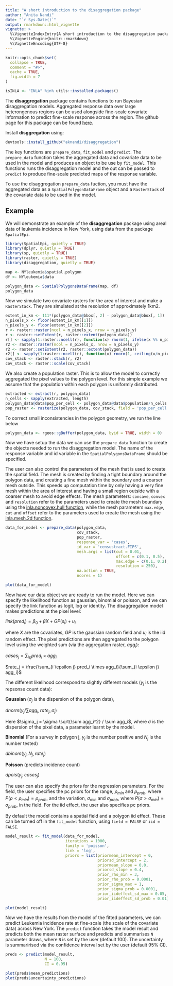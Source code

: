 ```yaml
---
title: "A short introduction to the disaggregation package"
author: "Anita Nandi"
date: "`r Sys.Date()`"
output: rmarkdown::html_vignette
vignette: >
  %\VignetteIndexEntry{A short introduction to the disaggregation package}
  %\VignetteEngine{knitr::rmarkdown}
  %\VignetteEncoding{UTF-8}
---
```


```r
knitr::opts_chunk$set(
  collapse = TRUE,
  comment = "#>",
  cache = TRUE,
  fig.width = 7
)
```

```r
isINLA <- "INLA" %in% utils::installed.packages()
```

The **disaggregation** package contains functions to run Bayesian disaggregation models. Aggregated response data over large heterongenous regions can be used alongside fine-scale covariate information to predict fine-scale response across the region. The github page for this package can be found [here](https://github.com/aknandi/disaggregation).

Install **disggregation** using:

```r
devtools::install_github("aknandi/disaggregation")
```

The key functions are `prepare_data`, `fit_model` and `predict`. The `prepare_data` function takes the aggregated data and covariate data to be used in the model and produces an object to be use by `fit_model`. This functions runs the disaggregation model and the out can be passed to `predict` to produce fine-scale predicted maps of the response variable. 

To use the disaggregation `prepare_data` fuction, you must have the aggregated data as a `SpatialPolygonDataFrame` object and a `RasterStack` of the covariate data to be used in the model.

## Example

We will demonstrate an example of the **disaggregation** package using areal data of leukemia incidence in New York, using data from the package `SpatialEpi`.

```r
library(SpatialEpi, quietly = TRUE)
library(dplyr, quietly = TRUE)
library(sp, quietly = TRUE) 
library(raster, quietly = TRUE)
library(disaggregation, quietly = TRUE)

map <- NYleukemia$spatial.polygon
df <- NYleukemia$data

polygon_data <- SpatialPolygonsDataFrame(map, df)
polygon_data
```

Now we simulate two covariate rasters for the area of interest and make a `RasterStack`. They are simulated at the resolution of approximately 1km2.

```r
extent_in_km <- 111*(polygon_data@bbox[, 2] - polygon_data@bbox[, 1])
n_pixels_x <- floor(extent_in_km[[1]])
n_pixels_y <- floor(extent_in_km[[2]])
r <- raster::raster(ncol = n_pixels_x, nrow = n_pixels_y)
r <- raster::setExtent(r, raster::extent(polygon_data))
r[] <- sapply(1:raster::ncell(r), function(x) rnorm(1, ifelse(x %% n_pixels_x != 0, x %% n_pixels_x, n_pixels_x), 3))
r2 <- raster::raster(ncol = n_pixels_x, nrow = n_pixels_y)
r2 <- raster::setExtent(r2, raster::extent(polygon_data))
r2[] <- sapply(1:raster::ncell(r), function(x) rnorm(1, ceiling(x/n_pixels_y), 3))
cov_stack <- raster::stack(r, r2)
cov_stack <- raster::scale(cov_stack)
```

We also create a population raster. This is to allow the model to correctly aggregated the pixel values to the polygon level. For this simple example we assume that the population within each polygon is uniformly distributed.

```r
extracted <- extract(r, polygon_data)
n_cells <- sapply(extracted, length)
polygon_data@data$pop_per_cell <- polygon_data@data$population/n_cells
pop_raster <- rasterize(polygon_data, cov_stack, field = 'pop_per_cell')

```

To correct small inconsistencies in the polygon geometry, we run the line below

```r
polygon_data <- rgeos::gBuffer(polygon_data, byid = TRUE, width = 0)
```

Now we have setup the data we can use the `prepare_data` function to create the objects needed to run the disaggregation model. The name of the response variable and id variable in the `SpatialPolygonsDataFrame` should be specified. 

The user can also control the parameters of the mesh that is used to create the spatial field. The mesh is created by finding a tight boundary around the polygon data, and creating a fine mesh within the boundary and a coarser mesh outside. This speeds up computation time by only having a very fine mesh within the area of interest and having a small region outside with a coarser mesh to avoid edge effects. The mesh parameters: `concave`, `convex` and `resolution` refer to the parameters used to create the mesh boundary using the [inla.noncovex.hull function](https://rdrr.io/github/andrewzm/INLA/man/inla.nonconvex.hull.html), while the mesh parameters `max.edge`, `cut` and `offset` refer to the parameters used to create the mesh using the [inla.mesh.2d function](https://rdrr.io/github/andrewzm/INLA/man/inla.mesh.2d.html).

```r
data_for_model <- prepare_data(polygon_data,
                               cov_stack,
                               pop_raster,
                               response_var = 'cases',
                               id_var = 'censustract.FIPS',
                               mesh.args = list(cut = 0.01,
                                                offset = c(0.1, 0.5),
                                                max.edge = c(0.1, 0.2),
                                                resolution = 250),
                               na.action = TRUE,
                               ncores = 1)
```

```r
plot(data_for_model)
```

Now have our data object we are ready to run the model. Here we can specify the likelihood function as gaussian, binomial or poisson, and we can specify the link function as logit, log or identity. The disaggregation model makes predictions at the pixel level:

$link(pred_i) = \beta_0 + \beta X + GP(s_i) + u_i$

where $X$ are the covariates, $GP$ is the gaussian random field and $u_i$ is the iid random effect. The pixel predictions are then aggregated to the polygon level using the weighted sum (via the aggregation raster, $agg_i$):

$cases_j = \sum_{i \epsilon j} pred_i \times agg_i$

$rate_j = \frac{\sum_{i \epsilon j} pred_i \times agg_i}{\sum_{i \epsilon j} agg_i}$

The different likelihood correspond to slightly different models ($y_j$ is the repsonse count data):

**Gaussian** ($\sigma_j$ is the dispersion of the polygon data), 

$dnorm(y_j/\sum agg_i, rate_j, \sigma_j)$

Here $\sigma_j = \sigma \sqrt{\sum agg_i^2} / \sum agg_i$, where $\sigma$ is the dispersion of the pixel data, a parameter learnt by the model.


**Binomial** (For a survey in polygon j, $y_j$ is the number positive and $N_j$ is the number tested)

$dbinom(y_j, N_j, rate_j)$

**Poisson** (predicts incidence count)

$dpois(y_j, cases_j)$

The user can also specify the priors for the regression parameters. For the field, the user specifies the pc priors for the range, $\rho_{min}$ and $\rho_{prob}$, where $P(\rho < \rho_{min}) = \rho_{prob}$, and the variation, $\sigma_{min}$ and $\sigma_{prob}$, where $P(\sigma > \sigma_{min}) = \sigma_{prob}$, in the field. For the iid effect, the user also specifies pc priors.

By default the model contains a spatial field and a polygon iid effect. These can be turned off in the `fit_model` function, using `field = FALSE` or `iid = FALSE`.


```r
model_result <- fit_model(data_for_model,
                          iterations = 1000,
                          family = 'poisson',
                          link = 'log',
                          priors = list(priormean_intercept = 0,
                                        priorsd_intercept = 2,
                                        priormean_slope = 0.0,
                                        priorsd_slope = 0.4,
                                        prior_rho_min = 3,
                                        prior_rho_prob = 0.0001,
                                        prior_sigma_max = 1,
                                        prior_sigma_prob = 0.0001,
                                        prior_iideffect_sd_max = 0.05,
                                        prior_iideffect_sd_prob = 0.01))
```

```r
plot(model_result)
```

Now we have the results from the model of the fitted parameters, we can predict Leukemia incidence rate at fine-scale (the scale of the covariate data) across New York. The `predict` function takes the model result and predicts both the mean raster surface and predicts and summarises `N` parameter draws, where `N` is set by the user (default 100). The uncertainty is summarirised via the confidence interval set by the user (default 95% CI).


```r
preds <- predict(model_result, 
                 N = 100, 
                 CI = 0.95)

plot(preds$mean_predictions)
plot(preds$uncertainty_predictions)
```
